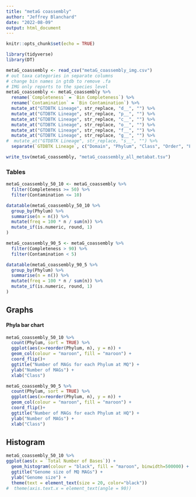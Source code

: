 ```yaml
---
title: "metaG coassembly"
author: "Jeffrey Blanchard"
date: "2022-08-09"
output: html_document
---
```


```r
knitr::opts_chunk$set(echo = TRUE)
```

```r
library(tidyverse)
library(DT)
```


```r
metaG_coassembly <- read_csv("metaG_coassembly_img.csv")
# out taxa categories in separate columns
# change bin names in gtdb to remove .fa
# IMG only reports to the species level
metaG_coassembly <- metaG_coassembly %>% 
  rename(`Completeness` = `Bin Completeness`) %>% 
  rename(`Contamination` = `Bin Contamination`) %>% 
  mutate_at("GTDBTK Lineage", str_replace, "d__", "") %>% 
  mutate_at("GTDBTK Lineage", str_replace, "p__", "") %>% 
  mutate_at("GTDBTK Lineage", str_replace, "c__", "") %>% 
  mutate_at("GTDBTK Lineage", str_replace, "o__", "") %>% 
  mutate_at("GTDBTK Lineage", str_replace, "f__", "") %>% 
  mutate_at("GTDBTK Lineage", str_replace, "g__", "") %>% 
#  mutate_at("GTDBTK Lineage", str_replace, "s__", "") %>% 
  separate(`GTDBTK Lineage`, c("Domain", "Phylum", "Class", "Order", "Family", "Genus"), ";")
```
```r
write_tsv(metaG_coassembly, "metaG_coassembly_all_metabat.tsv")
```

### Tables

```r
metaG_coassembly_50_10 <- metaG_coassembly %>%
  filter(Completeness >= 50) %>% 
  filter(Contamination <= 10) 

datatable(metaG_coassembly_50_10 %>% 
  group_by(Phylum) %>% 
  summarise(n = n()) %>%
  mutate(freq = 100 * n / sum(n)) %>% 
  mutate_if(is.numeric, round, 1)  
)
```


```r
metaG_coassembly_90_5 <- metaG_coassembly %>%
  filter(Completeness > 90) %>% 
  filter(Contamination < 5) 

datatable(metaG_coassembly_90_5 %>% 
  group_by(Phylum) %>% 
  summarise(n = n()) %>%
  mutate(freq = 100 * n / sum(n)) %>% 
  mutate_if(is.numeric, round, 1)  
)
```

## Graphs

#### Phyla bar chart


```r
metaG_coassembly_50_10 %>% 
  count(Phylum, sort = TRUE) %>% 
  ggplot(aes(x=reorder(Phylum, n), y = n)) +
  geom_col(colour = "maroon", fill = "maroon") +
  coord_flip()+
  ggtitle("Number of MAGs for each Phylum at MQ") +
  ylab("Number of MAGs") + 
  xlab("Class")
```
```r
metaG_coassembly_90_5 %>% 
  count(Phylum, sort = TRUE) %>% 
  ggplot(aes(x=reorder(Phylum, n), y = n)) +
  geom_col(colour = "maroon", fill = "maroon") +
  coord_flip()+
  ggtitle("Number of MAGs for each Phylum at HQ") +
  ylab("Number of MAGs") + 
  xlab("Class")
```



## Histogram

```r
metaG_coassembly_50_10 %>% 
ggplot(aes(x = `Total Number of Bases`)) + 
  geom_histogram(colour = "black", fill = "maroon", binwidth=500000) +
  ggtitle("Genome size of MQ MAGs") +
  ylab("Genome size") + 
  theme(text = element_text(size = 20, color="black"))
#  theme(axis.text.x = element_text(angle = 90)) 
```